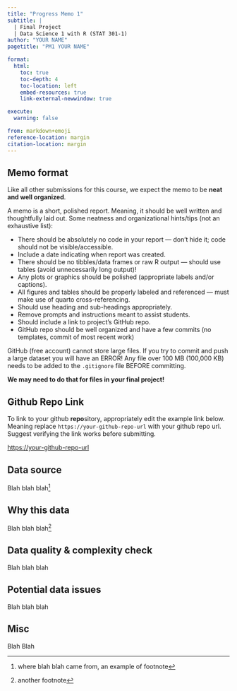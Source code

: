 ```yaml
---
title: "Progress Memo 1"
subtitle: |
  | Final Project 
  | Data Science 1 with R (STAT 301-1)
author: "YOUR NAME"
pagetitle: "PM1 YOUR NAME"

format:
  html:
    toc: true
    toc-depth: 4
    toc-location: left
    embed-resources: true
    link-external-newwindow: true

execute:
  warning: false

from: markdown+emoji
reference-location: margin
citation-location: margin
---
```


::: {.callout-important collapse=true}
## Memo format

Like all other submissions for this course, we expect the memo to be **neat and well organized**.

A memo is a short, polished report. Meaning, it should be well written and thoughtfully laid out. Some neatness and organizational hints/tips (not an exhaustive list):

- There should be absolutely no code in your report --- don’t hide it; code should not be visible/accessible.
- Include a date indicating when report was created.
- There should be no tibbles/data frames or raw R output --- should use tables (avoid unnecessarily long output)!
- Any plots or graphics should be polished (appropriate labels and/or captions).
- All figures and tables should be properly labeled and referenced --- must make use of quarto cross-referencing.
- Should use heading and sub-headings appropriately.
- Remove prompts and instructions meant to assist students.
- Should include a link to project’s GitHub repo.
- GitHub repo should be well organized and have a few commits (no templates, commit of most recent work)


:::

::: {.callout-warning collapse=true}
GitHub (free account) cannot store large files. If you try to commit and push a large dataset you will have an ERROR! Any file over 100 MB (100,000 KB) needs to be added to the `.gitignore` file BEFORE committing.

**We may need to do that for files in your final project!**
:::


::: {.callout-tip icon=false}

## Github Repo Link

To link to your github **repo**sitory, appropriately edit the example link below. Meaning replace `https://your-github-repo-url` with your github repo url. Suggest verifying the link works before submitting.

[https://your-github-repo-url](https://your-github-repo-url)

:::


## Data source

Blah blah blah^[where blah blah came from, an example of footnote]

## Why this data

Blah blah blah^[another footnote]

## Data quality & complexity check

Blah blah blah

## Potential data issues

Blah blah blah

## Misc

Blah Blah

